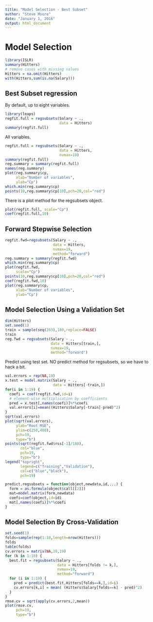```yaml
---
title: "Model Selection - Best Subset"
author: "Steve Moore"
date: "January 1, 2016"
output: html_document
---
```


Model Selection
===============

```r
library(ISLR)
summary(Hitters)
# remove cases with missing values
Hitters = na.omit(Hitters)
with(Hitters,sum(is.na(Salary)))
```

## Best Subset regression

By default, up to eight variables.

```r
library(leaps)
regfit.full = regsubsets(Salary ~ .,
                         data = Hitters)
summary(regfit.full)
```

All variables.

```r
regfit.full = regsubsets(Salary ~ .,
                         data = Hitters,
                         nvmax=19)
summary(regfit.full)
reg.summary = summary(regfit.full)
names(reg.summary)
plot(reg.summary$cp,
     xlab="Number of variables",
     ylab="Cp")
which.min(reg.summary$cp)
points(10,reg.summary$cp[10],pch=20,col="red")
```

There is a plot method for the regsubsets object.

```r
plot(regfit.full, scale="Cp")
coef(regfit.full,10)
```

## Forward Stepwise Selection

```r
regfit.fwd=regsubsets(Salary ~ .,
                      data = Hitters,
                      nvmax=19,
                      method="forward")
reg.summary = summary(regfit.fwd)
which.min(reg.summary$cp)
plot(regfit.fwd,
     scale="Cp")
points(10,reg.summary$cp[10],pch=20,col="red")
coef(regfit.fwd,10)
plot(reg.summary$cp,
     xlab="Number of variables",
     ylab="Cp")
```

## Model Selection Using a Validation Set

```r
dim(Hitters)
set.seed(1)
train = sample(seq(263),180,replace=FALSE)
train
reg.fwd = regsubsets(Salary ~ .,
                     data = Hitters[train,],
                     nvmax=19,
                     method="forward")
```

Predict using test set.  NO predict method for regsubsets,
so we have to hack a bit.

```r
val.errors = rep(NA,19)
x.test = model.matrix(Salary ~ .,
                      data = Hitters[-train,])
for(i in 1:19) {
  coefi = coef(regfit.fwd,id=i)
  # element-wise multiplication by coefficients
  pred = x.test[,names(coefi)]%*%coefi
  val.errors[i]=mean((Hitters$Salary[-train]-pred)^2)
}
sqrt(val.errors)
plot(sqrt(val.errors),
     ylab="Root MSE",
     ylim=c(250,400),
     pch=19,
     type="b")
points(sqrt(regfit.fwd$rss[-1]/180),
       col="blue",
       pch=19,
       type="b")
legend("topright",
       legend=c("Training","Validation"),
       col=c("blue","black"),
       pch=19)

predict.regsubsets = function(object,newdata,id,...) {
  form = as.formula(object$call[[2]])
  mat=model.matrix(form,newdata)
  coefi=coef(object,id=id)
  mat[,names(coefi)]%*%coefi
}
```

## Model Selection By Cross-Validation

```r
set.seed(1)
folds=sample(rep(1:10,length=nrow(Hitters)))
folds
table(folds)
cv.errors = matrix(NA,10,19)
for (k in 1:10) {
  best.fit = regsubsets(Salary ~ .,
                        data = Hitters[folds != k,],
                        nvmax=19,
                        method="forward")
  for (i in 1:19) {
    pred = predict(best.fit,Hitters[folds==k,],id=i)
    cv.errors[k,i] = mean( (Hitters$Salary[folds==k] - pred)^2)
  }
}
rmse.cv = sqrt(apply(cv.errors,2,mean))
plot(rmse.cv,
     pch=19,
     type="b")
```




